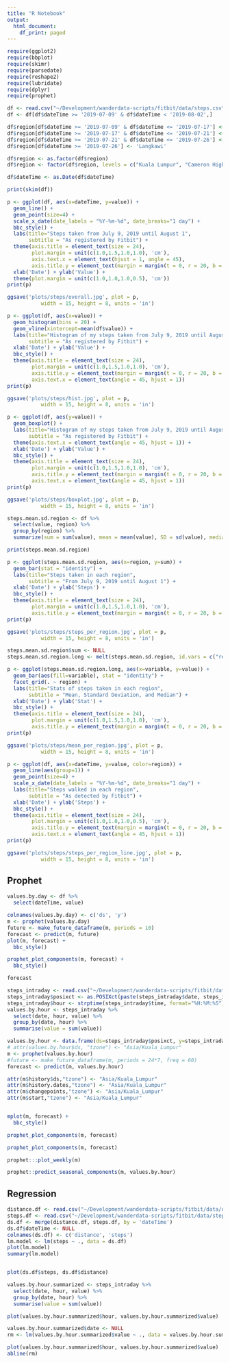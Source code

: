 ```yaml
---
title: "R Notebook"
output:
  html_document:
    df_print: paged
---
```



```r
require(ggplot2)
require(bbplot)
require(skimr)
require(parsedate)
require(reshape2)
require(lubridate)
require(dplyr)
require(prophet)
```

```r
df <- read.csv("~/Development/wanderdata-scripts/fitbit/data/steps.csv", stringsAsFactors = FALSE)
df <- df[df$dateTime >= '2019-07-09' & df$dateTime < '2019-08-02',]

df$region[df$dateTime >= '2019-07-09' & df$dateTime <= '2019-07-17'] <- 'Kuala Lumpur'
df$region[df$dateTime >= '2019-07-17' & df$dateTime <= '2019-07-21'] <- 'Cameron Highlands'
df$region[df$dateTime >= '2019-07-21' & df$dateTime <= '2019-07-26'] <- 'George Town'
df$region[df$dateTime >= '2019-07-26'] <- 'Langkawi'

df$region <- as.factor(df$region)
df$region <- factor(df$region, levels = c("Kuala Lumpur", "Cameron Highlands", "George Town", "Langkawi"))

df$dateTime <- as.Date(df$dateTime)
```


```r
print(skim(df))
```


```r
p <- ggplot(df, aes(x=dateTime, y=value)) +
  geom_line() +
  geom_point(size=4) +
  scale_x_date(date_labels = "%Y-%m-%d", date_breaks="1 day") +
  bbc_style() +
  labs(title="Steps taken from July 9, 2019 until August 1",
       subtitle = "As registered by Fitbit") +
  theme(axis.title = element_text(size = 24), 
        plot.margin = unit(c(1.0,1.5,1.0,1.0), 'cm'),
        axis.text.x = element_text(hjust = 1, angle = 45),
        axis.title.y = element_text(margin = margin(t = 0, r = 20, b = 0, l = 0))) +
  xlab('Date') + ylab('Value') +
  theme(plot.margin = unit(c(1.0,1.0,1.0,0.5), 'cm'))
print(p)
```

```r
ggsave('plots/steps/overall.jpg', plot = p, 
           width = 15, height = 8, units = 'in')
```

```r
p <- ggplot(df, aes(x=value)) +
  geom_histogram(bins = 20) +
  geom_vline(xintercept=mean(df$value)) +
  labs(title="Histogram of my steps taken from July 9, 2019 until August 1",
       subtitle = "As registered by Fitbit") +
  xlab('Date') + ylab('Value') +
  bbc_style() +
  theme(axis.title = element_text(size = 24), 
        plot.margin = unit(c(1.0,1.5,1.0,1.0), 'cm'),
        axis.title.y = element_text(margin = margin(t = 0, r = 20, b = 0, l = 0)),
        axis.text.x = element_text(angle = 45, hjust = 1))
print(p)
```

```r
ggsave('plots/steps/hist.jpg', plot = p, 
           width = 15, height = 8, units = 'in')
```

```r
p <- ggplot(df, aes(y=value)) +
  geom_boxplot() +
  labs(title="Histogram of my steps taken from July 9, 2019 until August 1",
       subtitle = "As registered by Fitbit") +
  theme(axis.text.x = element_text(angle = 45, hjust = 1)) +
  xlab('Date') + ylab('Value') +
  bbc_style() +
  theme(axis.title = element_text(size = 24), 
        plot.margin = unit(c(1.0,1.5,1.0,1.0), 'cm'),
        axis.title.y = element_text(margin = margin(t = 0, r = 20, b = 0, l = 0)),
        axis.text.x = element_text(angle = 45, hjust = 1))
print(p)
```

```r
ggsave('plots/steps/boxplot.jpg', plot = p, 
           width = 15, height = 8, units = 'in')
```

```r
steps.mean.sd.region <- df %>%
  select(value, region) %>%
  group_by(region) %>%
  summarize(sum = sum(value), mean = mean(value), SD = sd(value), median = median(value))

print(steps.mean.sd.region)
```

```r
p <- ggplot(steps.mean.sd.region, aes(x=region, y=sum)) +
  geom_bar(stat = "identity") +
  labs(title="Steps taken in each region",
       subtitle = "From July 9, 2019 until August 1") +
  xlab('Date') + ylab('Steps') +
  bbc_style() +
  theme(axis.title = element_text(size = 24), 
        plot.margin = unit(c(1.0,1.5,1.0,1.0), 'cm'),
        axis.title.y = element_text(margin = margin(t = 0, r = 20, b = 0, l = 0)))
print(p)
```

```r
ggsave('plots/steps/steps_per_region.jpg', plot = p, 
           width = 15, height = 8, units = 'in')
```


```r
steps.mean.sd.region$sum <- NULL
steps.mean.sd.region.long <- melt(steps.mean.sd.region, id.vars = c("region"))

p <- ggplot(steps.mean.sd.region.long, aes(x=variable, y=value)) +
  geom_bar(aes(fill=variable), stat = "identity") +
  facet_grid(. ~ region) +
  labs(title="Stats of steps taken in each region",
       subtitle = "Mean, Standard Deviation, and Median") +
  xlab('Date') + ylab('Stat') +
  bbc_style() +
  theme(axis.title = element_text(size = 24), 
        plot.margin = unit(c(1.0,1.5,1.0,1.0), 'cm'),
        axis.title.y = element_text(margin = margin(t = 0, r = 20, b = 0, l = 0)))
print(p)
```


```r
ggsave('plots/steps/mean_per_region.jpg', plot = p, 
           width = 15, height = 8, units = 'in')
```



```r
p <- ggplot(df, aes(x=dateTime, y=value, color=region)) +
  geom_line(aes(group=1)) +
  geom_point(size=4) +
  scale_x_date(date_labels = "%Y-%m-%d", date_breaks="1 day") +
  labs(title="Steps walked in each region",
       subtitle = "As detected by Fitbit") +
  xlab('Date') + ylab('Steps') +
  bbc_style() +
  theme(axis.title = element_text(size = 24),
        plot.margin = unit(c(1.0,1.0,1.0,0.5), 'cm'),
        axis.title.y = element_text(margin = margin(t = 0, r = 20, b = 0, l = 0)),
        axis.text.x = element_text(angle = 45, hjust = 1))
print(p)
```

```r
ggsave('plots/steps/steps_per_region_line.jpg', plot = p, 
           width = 15, height = 8, units = 'in')
```

## Prophet
```r
values.by.day <- df %>%
  select(dateTime, value) 

colnames(values.by.day) <- c('ds', 'y')
m <- prophet(values.by.day)
future <- make_future_dataframe(m, periods = 10)
forecast <- predict(m, future)
plot(m, forecast) +
  bbc_style()
```
```r
prophet_plot_components(m, forecast) +
  bbc_style()
```


```r
forecast
```

```r
steps_intraday <- read.csv("~/Development/wanderdata-scripts/fitbit/data/steps_intraday.csv")
steps_intraday$posixct <- as.POSIXct(paste(steps_intraday$date, steps_intraday$time), tz='Asia/Kuala_Lumpur')
steps_intraday$hour <- strptime(steps_intraday$time, format="%H:%M:%S")$hour
values.by.hour <- steps_intraday %>%
  select(date, hour, value) %>%
  group_by(date, hour) %>%
  summarise(value = sum(value))
```

```r
values.by.hour <- data.frame(ds=steps_intraday$posixct, y=steps_intraday$value)
# attr(values.by.hour$ds, "tzone") <- "Asia/Kuala_Lumpur"
m <- prophet(values.by.hour)
#future <- make_future_dataframe(m, periods = 24*7, freq = 60)
forecast <- predict(m, values.by.hour)

attr(m$history$ds,"tzone") <- "Asia/Kuala_Lumpur"
attr(m$history.dates,"tzone") <- "Asia/Kuala_Lumpur"
attr(m$changepoints,"tzone") <- "Asia/Kuala_Lumpur"
attr(m$start,"tzone") <- "Asia/Kuala_Lumpur"


mplot(m, forecast) +
  bbc_style()
```

```r
prophet_plot_components(m, forecast)
```

```r
prophet_plot_components(m, forecast)
```

```r
prophet:::plot_weekly(m)
```

```r
prophet::predict_seasonal_components(m, values.by.hour)
```




## Regression
```r
distance.df <- read.csv("~/Development/wanderdata-scripts/fitbit/data/distance.csv")
steps.df <- read.csv("~/Development/wanderdata-scripts/fitbit/data/steps.csv")
ds.df <- merge(distance.df, steps.df, by = 'dateTime')
ds.df$dateTime <- NULL
colnames(ds.df) <- c('distance', 'steps')
lm.model <- lm(steps ~ ., data = ds.df)
plot(lm.model)
summary(lm.model)


plot(ds.df$steps, ds.df$distance)
```



```r
values.by.hour.summarized <- steps_intraday %>%
  select(date, hour, value) %>%
  group_by(date, hour) %>%
  summarise(value = sum(value))
```

```r
plot(values.by.hour.summarized$hour, values.by.hour.summarized$value)
```

```r
values.by.hour.summarized$date <- NULL
rm <- lm(values.by.hour.summarized$value ~ ., data = values.by.hour.summarized)
```
```r
plot(values.by.hour.summarized$hour, values.by.hour.summarized$value)
abline(rm)
```



